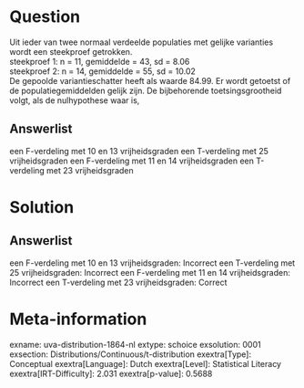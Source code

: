 Question
========

Uit ieder van twee normaal verdeelde populaties met gelijke varianties
wordt een steekproef getrokken.\
steekproef 1: n = 11, gemiddelde = 43, sd = 8.06\
steekproef 2: n = 14, gemiddelde = 55, sd = 10.02\
De gepoolde variantieschatter heeft als waarde 84.99. Er wordt getoetst
of de populatiegemiddelden gelijk zijn. De bijbehorende
toetsingsgrootheid volgt, als de nulhypothese waar is,

Answerlist
----------

een F-verdeling met 10 en 13 vrijheidsgraden
een T-verdeling met 25 vrijheidsgraden
een F-verdeling met 11 en 14 vrijheidsgraden
een T-verdeling met 23 vrijheidsgraden

Solution
========

Answerlist
----------

een F-verdeling met 10 en 13 vrijheidsgraden: Incorrect
een T-verdeling met 25 vrijheidsgraden: Incorrect
een F-verdeling met 11 en 14 vrijheidsgraden: Incorrect
een T-verdeling met 23 vrijheidsgraden: Correct

Meta-information
================
exname: uva-distribution-1864-nl
extype: schoice
exsolution: 0001
exsection: Distributions/Continuous/t-distribution
exextra[Type]: Conceptual
exextra[Language]: Dutch
exextra[Level]: Statistical Literacy
exextra[IRT-Difficulty]: 2.031
exextra[p-value]: 0.5688
